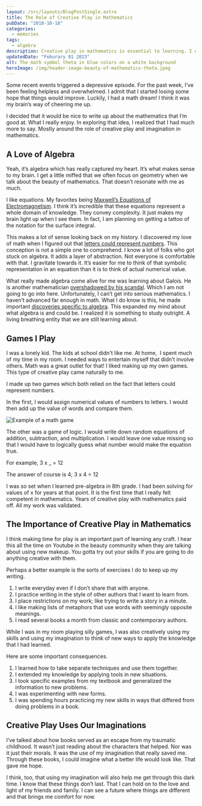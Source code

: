 ```yaml
---
layout: /src/layouts/BlogPostSingle.astro
title: The Role of Creative Play in Mathematics
pubDate: "2018-10-18"
categories: 
  - memories
tags:
  - algebra
description: Creative play in mathematics is essential to learning. I expanded my mathematical abilities by making up my own games in my bedroom.
updatedDate: "Feburary 01 2023"
alt: The math symbol theta in blue colors on a white background
heroImage: /img/header-image-beauty-of-mathematics-theta.jpeg
---
```


Some recent events triggered a depressive episode. For the past week, I’ve been feeling helpless and overwhelmed. I admit that I started losing some hope that things would improve. Luckily, I had a math dream! I think it was my brain’s way of cheering me up.

I decided that it would be nice to write up about the mathematics that I’m good at. What I really enjoy. In exploring that idea, I realized that I had much more to say. Mostly around the role of creative play and imagination in mathematics.

## A Love of Algebra

Yeah, it’s algebra which has really captured my heart. It’s what makes sense to my brain. I get a little miffed that we often focus on geometry when we talk about the beauty of mathematics. That doesn’t resonate with me as much.

I like equations. My favorites being [Maxwell’s Equations of Electromagnetism](https://en.wikipedia.org/wiki/Maxwell%27s_equations). I think it’s incredible that these equations represent a whole domain of knowledge. They convey complexity. It just makes my brain light up when I see them. In fact, I am planning on getting a tattoo of the notation for the surface integral.

This makes a lot of sense looking back on my history. I discovered my love of math when I figured out that [letters could represent numbers](https://medium.com/@SusanSilver/a-writer-s-illicit-love-affair-with-mathematics-d7d144ac2234). This conception is not a simple one to comprehend. I know a lot of folks who got stuck on algebra. It adds a layer of abstraction. Not everyone is comfortable with that. I gravitate towards it. It’s easier for me to think of that symbolic representation in an equation than it is to think of actual numerical value.

What really made algebra come alive for me was learning about Galois. He is another mathematician [overshadowed by his scandal](https://beautyofmathematics.com/truth-hardy/). Which I am not going to go into here. Unfortunately, I can’t get into serious mathematics. I haven’t advanced far enough in math. What I do know is this, he made important [discoveries specific to algebra](https://en.wikipedia.org/wiki/%C3%89variste_Galois). This expanded my mind about what algebra is and could be. I realized it is something to study outright. A living breathing entity that we are still learning about.

## Games I Play

I was a lonely kid. The kids at school didn't like me. At home,  I spent much of my time in my room. I needed ways to entertain myself that didn’t involve others. Math was a great outlet for that! I liked making up my own games. This type of creative play came naturally to me.

I made up two games which both relied on the fact that letters could represent numbers.

In the first, I would assign numerical values of numbers to letters. I would then add up the value of words and compare them.

![Example of a math game](images/math-games-substitution-code-inequalities-500x408.jpeg)

The other was a game of logic. I would write down random equations of addition, subtraction, and multiplication. I would leave one value missing so that I would have to logically guess what number would make the equation true.

For example, 3 x \_ = 12

The answer of course is 4; 3 x 4 = 12

I was so set when I learned pre-algebra in 8th grade. I had been solving for values of x for years at that point. It is the first time that I really felt competent in mathematics. Years of creative play with mathematics paid off. All my work was validated.

## The Importance of Creative Play in Mathematics

I think making time for play is an important part of learning any craft. I hear this all the time on Youtube in the beauty community when they are talking about using new makeup. You gotta try out your skills if you are going to do anything creative with them.

Perhaps a better example is the sorts of exercises I do to keep up my writing.

1. I write everyday even if I don’t share that with anyone.
2. I practice writing in the style of other authors that I want to learn from.
3. I place restrictions on my work; like trying to write a story in a minute.
4. I like making lists of metaphors that use words with seemingly opposite meanings.
5. I read several books a month from classic and contemporary authors.

While I was in my room playing silly games, I was also creatively using my skills and using my imagination to think of new ways to apply the knowledge that I had learned.

Here are some important consequences.

1. I learned how to take separate techniques and use them together.
2. I extended my knowledge by applying tools in new situations.
3. I took specific examples from my textbook and generalized the information to new problems.
4. I was experimenting with new forms.
5. I was spending hours practicing my new skills in ways that differed from doing problems in a book.

## Creative Play Uses Our Imaginations

I’ve talked about how books served as an escape from my traumatic childhood. It wasn’t just reading about the characters that helped. Nor was it just their morals. It was the use of my imagination that really saved me. Through these books, I could imagine what a better life would look like. That gave me hope.

I think, too, that using my imagination will also help me get through this dark time. I know that these things don’t last. That I can hold on to the love and light of my friends and family. I can see a future where things are different and that brings me comfort for now.
